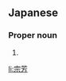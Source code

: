 ==Japanese==
{{ja-kanjitab|むね|よし}}

===Proper noun===
{{ja-pos|proper|むねよし}}

# {{given name|male|lang=ja|sort=むねよし}}

[[li:宗芳]]